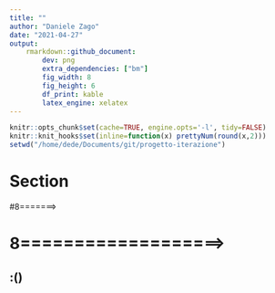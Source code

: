 ```yaml
---
title: ""
author: "Daniele Zago"
date: "2021-04-27"
output: 
    rmarkdown::github_document:
        dev: png
        extra_dependencies: ["bm"]
        fig_width: 8
        fig_height: 6
        df_print: kable
        latex_engine: xelatex
---
```


```r
knitr::opts_chunk$set(cache=TRUE, engine.opts='-l', tidy=FALSE)
knitr::knit_hooks$set(inline=function(x) prettyNum(round(x,2)))
setwd("/home/dede/Documents/git/progetto-iterazione")
```

# Section #
#8=======>

# 8===================>

## :()
